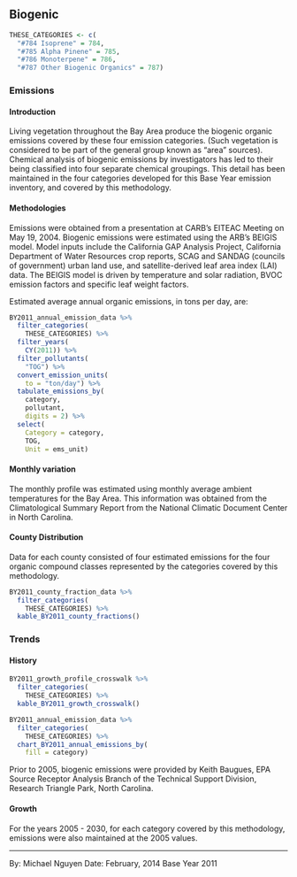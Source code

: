 ## Biogenic

```r
THESE_CATEGORIES <- c(
  "#784 Isoprene" = 784,
  "#785 Alpha Pinene" = 785,
  "#786 Monoterpene" = 786,
  "#787 Other Biogenic Organics" = 787)
```

### Emissions

#### Introduction {-}

Living vegetation throughout the Bay Area produce the biogenic organic emissions covered by these four emission categories. (Such vegetation is considered to be part of the general group known as "area" sources). Chemical analysis of biogenic emissions by investigators has led to their being classified into four separate chemical groupings. This detail has been maintained in the four categories developed for this Base Year emission inventory, and covered by this methodology.

#### Methodologies {-}

Emissions were obtained from a presentation at CARB’s EITEAC Meeting on May 19, 2004. Biogenic emissions were estimated using the ARB’s BEIGIS model. Model inputs include the California GAP Analysis Project, California Department of Water Resources crop reports, SCAG and SANDAG (councils of government) urban land use, and satellite-derived leaf area index (LAI) data. The BEIGIS model is driven by temperature and solar radiation, BVOC emission factors and specific leaf weight factors.

Estimated average annual organic emissions, in tons per day, are:

```r
BY2011_annual_emission_data %>%
  filter_categories(
    THESE_CATEGORIES) %>%
  filter_years(
    CY(2011)) %>%
  filter_pollutants(
    "TOG") %>%
  convert_emission_units(
    to = "ton/day") %>%
  tabulate_emissions_by(
    category,
    pollutant,
    digits = 2) %>%
  select(
    Category = category,
    TOG,
    Unit = ems_unit)
```

#### Monthly variation {-}

The monthly profile was estimated using monthly average ambient temperatures for the Bay Area. This information was obtained from the Climatological Summary Report from the National Climatic Document Center in North Carolina.

#### County Distribution {-}

Data for each county consisted of four estimated emissions for the four organic compound classes represented by the categories covered by this methodology.

```r
BY2011_county_fraction_data %>%
  filter_categories(
    THESE_CATEGORIES) %>%
  kable_BY2011_county_fractions()
```

### Trends

#### History {-}

```r
BY2011_growth_profile_crosswalk %>%
  filter_categories(
    THESE_CATEGORIES) %>%
  kable_BY2011_growth_crosswalk()
```

```r
BY2011_annual_emission_data %>%
  filter_categories(
    THESE_CATEGORIES) %>%
  chart_BY2011_annual_emissions_by(
    fill = category) 
```

Prior to 2005, biogenic emissions were provided by Keith Baugues, EPA Source Receptor Analysis Branch of the Technical Support Division, Research Triangle Park, North Carolina.

#### Growth {-}

For the years 2005 - 2030, for each category covered by this methodology, emissions were also maintained at the 2005 values.

***

By: Michael Nguyen 
Date: February, 2014 
Base Year 2011
